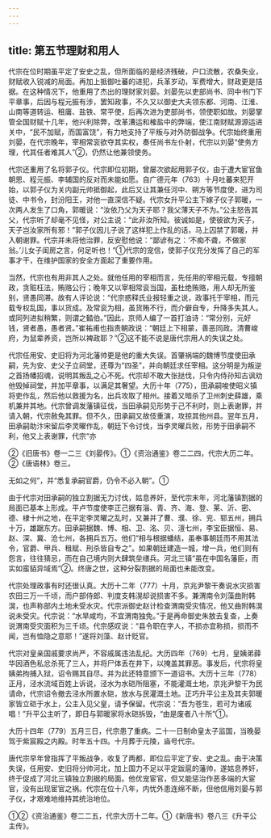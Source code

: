 ```yaml
---
---
---
```

title: 第五节理财和用人
---



代宗在位时期虽平定了安史之乱，但所面临的是经济残破，户口流散，农桑失业，财赋收入锐减的局面。再加上抵御吐蕃的进犯，兵革岁动，军费增大，财政更是拮据。在这种情况下，他重用了杰出的理财家刘晏。刘晏先以吏部尚书、同中书门下平章事，后因与程元振有涉，罢知政事，不久又以御史大夫领东都、河南、江淮、山南等道转运、租庸、盐铁、常平使，后再次进为吏部尚书，领使职如故。刘晏掌管全国财赋十几年，他兴利除弊，改革漕运和榷盐中的弊端，使江南财赋源源运进关中，“民不加赋，而国富饶”，有力地支持了平叛与对外防御战争。代宗始终重用刘晏，在代宗晚年，宰相常衮欲夺其实权，奏任尚书左仆射，代宗以刘晏“使务方理，代其任者难其人”②，仍然让他兼领使务。

代宗还重用了名将郭子仪。代宗即位初期，曾屡次欲起用郭子仪，由于遭大宦官鱼朝恩、程元振、李辅国的反对而未能如愿。自广德元年（763）十月吐蕃来犯开始，以郭子仪为关内副元帅抵御起，此后又让其兼任河中、朔方等节度使，进为司徒、中书令，封汾阳王，对他一直深信不疑。代宗女升平公主下嫁子仪子郭暖，一次两人发生了口角，郭暖说：“汝依乃父为天子耶？我父薄天子不为。”公主怒告其父，代宗听了却毫不见怪，对公主说：“此非汝所知。彼诚如是，使彼欲为天子，天子岂汝家所有邪！”郭子仪因儿子说了这样犯上作乱的话，马上囚禁了郭暖，并入朝谢罪。代宗并未将他治罪，反安慰他说：“鄙谚有之：‘不痴不聋，不做家翁。’儿女子闺房之言，何足听也！”①代宗的宠信，使郭子仪充分发挥了自己的军事才干，在维护国家的安全方面起了重要作用。

当然，代宗也有用非其人之处。就他任用的宰相而言，先任用的宰相元载，专擅朝政，贪赃枉法，贿赂公行；晚年又以宰相常衮当国，虽杜绝贿赂，用人却无所鉴别，贤愚同滞。故有人评论说：“代宗惑释氏业报轻重之说，政事托于宰相，而元载专权乱国，事以货成。及常衮为相，虽货贿不行，而介僻自专，升降多失其人。或同列进拟稍繁，则谓之濌伯。”因此，京师人编了一首打油诗：“常分别，元好钱，贤者愚，愚者贤。”崔祐甫也指责朝政说：“朝廷上下相蒙，善恶同政。清曹峻府，为鼠辈养资，岂所以裨政耶？”②这不能不说是唐代宗用人的失误之处。

代宗任用安、史旧将为河北藩帅更是他的重大失误。首肇祸端的魏博节度使田承嗣，先为安、史父子立祠堂，还尊为“四圣”，并向朝廷求任宰相。这分明是为叛逆之首扬幡招魂，说明其叛乱之心不死。代宗却不敢大张挞伐，只令内侍孙知古讽劝他毁掉祠堂，并加平章事，以满足其奢望。大历十年（775），田承嗣唆使昭义镇将吏作乱，然后他以救援为名，出兵攻取了相州。接着又暗杀了卫州刺史薛雄，乘机兼并其地。代宗曾调发藩镇征伐，当田承嗣见形势于己不利时，则上表谢罪，并请入朝，代宗赦免其罪。但不久，田承嗣又故伎重演，攻掠其他州县。翌年五月，田承嗣助汴宋留后李灵曜作乱，朝廷下令讨伐，当李灵曜兵败，形势于田承嗣不利，他又上表谢罪，代宗“亦

②《旧唐书》卷一二三《刘晏传》。①《资治通鉴》卷二二四，代宗大历二年。②《唐语林》卷三。

无如之何”，并“悉复承嗣官爵，仍令不必入朝”。①

由于代宗对田承嗣的独立割据无力讨伐，姑息养奸，至代宗末年，河北藩镇割据的局面已基本上形成。平卢节度使李正己据有淄、青、齐、海、登、莱、沂、密、德、棣十州之地，在平定李灵曜之乱时，又兼并了曹、濮、徐、兖、郓五州，拥兵十万，雄踞东方。田承嗣据魏、博、相、卫、洺、贝、澶七州，李宝臣据恒、易、赵、深、冀、沧七州，各拥兵五万。他们“相与根据蟠结，虽奉事朝廷而不用其法令，官爵、甲兵、租赋、刑杀皆自专之”。如果朝廷建造一城，增一兵，他们则有怨言，往往猜忌，而在自己境内则大肆筑垒缮兵。河北三镇“虽在中国名藩臣，而实如蛮貊异域焉”②。终唐之世，这种分裂割据的局面也未能改变。

代宗处理政事有时还很认真。大历十二年（777）十月，京兆尹黎干奏说水灾损害农田三万一千顷，而户部侍郎、判度支韩滉却说损害不多。兼渭南令刘藻曲附韩滉，也声称部内土地未受水灾。代宗派御史赵计检查渭南受灾情况，他又曲附韩滉说未受灾。代宗说：“水旱咸均，不宜渭南独免。”于是再命御史朱敖去复查，上奏说渭南受灾面积为三千顷。代宗感叹说：“县令职在字人，不损亦宜称损，损而不闻，岂有恤隐之意耶！”遂将刘藻、赵计贬官。

代宗对皇亲国戚要求尚严，不容戚属违法乱纪。大历四年（769）七月，皇姨弟薛华因酒色私忿杀死了三人，并将尸体丢在井下，以掩盖其罪恶。事发后，代宗将皇姨弟拘捕入狱，诏令赐其自尽。并为此还特意颁下一道诏书。大历十三年（778）正月，泾水流域百姓上诉说，泾水为水硙所阻塞，不能灌溉土地，京兆尹黎干为民请命，代宗诏令撤去泾水所置水硙，放水与民灌溉土地。正巧升平公主及其夫郭暖家皆立硙于水上，公主入见父皇，请予保留。代宗说：“吾为苍生，若可为诸戚唱！”升平公主听了，即日与郭暖家将水硙拆毁，“由是废者八十所”①。

大历十四年（779）五月三日，代宗患了重病。二十一日制命皇太子监国，当晚晏驾于紫宸殿之内殿。时年五十四。十月葬于元陵，庙号代宗。

唐代宗早年曾指挥了平叛战争，收复了两都，即位后平定了安、史之乱。由于决策失误，任用安、史旧将分帅河北，加上国力不足以平定跋扈的藩帅，遂姑息养奸，终于促成了河北三镇独立割据的局面。他优宠宦官，但又能惩治作恶多端的大宦官，没有出现宦官之祸。代宗在位十八年，内忧外患连绵不断，但他信用刘晏与郭子仪，才艰难地维持其统治地位。

①②《资治通鉴》卷二二五，代宗大历十二年。①《新唐书》卷八三《升平公主传》。